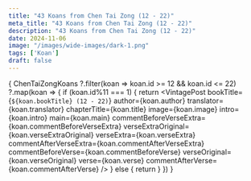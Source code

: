 ```yaml
---
title: "43 Koans from Chen Tai Zong (12 - 22)"
meta_title: "43 Koans from Chen Tai Zong (12 - 22)"
description: "43 Koans from Chen Tai Zong (12 - 22)"
date: 2024-11-06
image: "/images/wide-images/dark-1.png"
tags: ['Koan']
draft: false
---
```



<div class="container en-koans">

  {
    ChenTaiZongKoans
     ?.filter(koan => koan.id >= 12 && koan.id <= 22)
     ?.map(koan => {
        if (koan.id%11 === 1) {
          return <VintagePost
            bookTitle={`${koan.bookTitle} (12 - 22)`}
            author={koan.author}
            translator={koan.translator}
                       chapterTitle={koan.title} image={koan.image}
                       intro={koan.intro} main={koan.main}
                              commentBeforeVerseExtra={koan.commentBeforeVerseExtra}
                              verseExtraOriginal={koan.verseExtraOriginal}
                              verseExtra={koan.verseExtra}
                              commentAfterVerseExtra={koan.commentAfterVerseExtra}
                              commentBeforeVerse={koan.commentBeforeVerse}
                              verseOriginal={koan.verseOriginal}
                              verse={koan.verse}
                              commentAfterVerse={koan.commentAfterVerse}
          />
        } else {
          return <VintagePost chapterTitle={koan.title} image={koan.image}
                              intro={koan.intro} main={koan.main}
                              commentBeforeVerseExtra={koan.commentBeforeVerseExtra}
                              verseExtraOriginal={koan.verseExtraOriginal}
                              verseExtra={koan.verseExtra}
                              commentAfterVerseExtra={koan.commentAfterVerseExtra}
                              commentBeforeVerse={koan.commentBeforeVerse}
                              verseOriginal={koan.verseOriginal}
                              verse={koan.verse}
                              commentAfterVerse={koan.commentAfterVerse}
          />
        }
      })
  }

</div>

